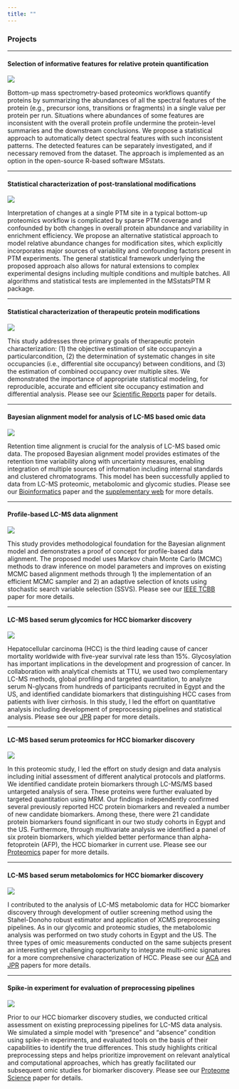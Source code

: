 ```yaml
---
title: ""
---
```


### Projects

---

#### Selection of informative features for relative protein quantification

<div class="row">
<div class="column-left">
![](images/uninf.png)
</div>
<div class="column-right">
Bottom-up mass spectrometry-based proteomics workflows quantify proteins by summarizing the abundances of all the spectral features of the protein (e.g., precursor ions, transitions or fragments) in a single value per protein per run. Situations where abundances of some features are inconsistent with the overall protein profile undermine the protein-level summaries and the downstream conclusions. We propose a statistical approach to automatically detect spectral features with such inconsistent patterns. The detected features can be separately investigated, and if necessary removed from the dataset. The approach is implemented as an option in the open-source R-based software MSstats.
</div>
</div>

---

#### Statistical characterization of post-translational modifications

<div class="row">
<div class="column-left">
![](images/ptm.png)
</div>
<div class="column-right">
Interpretation of changes at a single PTM site in a typical bottom-up proteomics workflow is complicated by sparse PTM coverage and confounded by both changes in overall protein abundance and variability in enrichment efficiency. We propose an alternative statistical approach to model relative abundance changes for modification sites, which explicitly incorporates major sources of variability and confounding factors present in PTM experiments. The general statistical framework underlying the proposed approach also allows for natural extensions to complex experimental designs including multiple conditions and multiple batches. All algorithms and statistical tests are implemented in the MSstatsPTM R package.
</div>
</div>

---

#### Statistical characterization of therapeutic protein modifications

<div class="row">
<div class="column-left">
![](images/siteocc.png)
</div>
<div class="column-right">
This study addresses three primary goals of therapeutic protein characterization: (1) the objective estimation of site occupancyin a particularcondition, (2) the determination of systematic changes in site occupancies (i.e., differential site occupancy) between conditions, and (3) the estimation of combined occupancy over multiple sites. We demonstrated the importance of appropriate statistical modeling, for reproducible, accurate and efficient site occupancy estimation and differential analysis. Please see our [Scientific Reports](https://www.ncbi.nlm.nih.gov/pubmed/28801661) paper for details.
</div>
</div>

---

#### Bayesian alignment model for analysis of LC-MS based omic data

<div class="row">
<div class="column-left">
![](images/bam.png)
</div>
<div class="column-right">
Retention time alignment is crucial for the analysis of LC-MS based omic data. The proposed Bayesian alignment model provides estimates of the retention time variability along with uncertainty measures, enabling integration of multiple sources of information including internal standards and clustered chromatograms. This model has been successfully applied to data from LC-MS proteomic, metabolomic and glycomic studies. Please see our [Bioinformatics](https://www.ncbi.nlm.nih.gov/pubmed/24013927) paper and the [supplementary web](http://omics.georgetown.edu/alignLCMS.html) for more details. 
</div>
</div>

---

#### Profile-based LC-MS data alignment 

<div class="row">
<div class="column-left">
![](images/dag.png)
</div>
<div class="column-right">
This study provides methodological foundation for the Bayesian alignment model and demonstrates a proof of concept for profile-based data alignment. The proposed model uses Markov chain Monte Carlo (MCMC) methods to draw inference on model parameters and improves on existing MCMC based alignment methods through 1) the implementation of an efficient MCMC sampler and 2) an adaptive selection of knots using stochastic search variable selection (SSVS). Please see our [IEEE TCBB](https://www.ncbi.nlm.nih.gov/pubmed/23929872) paper for more details.
</div>
</div>

---

#### LC-MS based serum glycomics for HCC biomarker discovery

<div class="row">
<div class="column-left">
![](images/glycan.png)
</div>
<div class="column-right">
Hepatocellular carcinoma (HCC) is the third leading cause of cancer mortality worldwide with five-year survival rate less than 15%. Glycosylation has important implications in the development and progression of cancer. In collaboration with analytical chemists at TTU, we used two complementary LC-MS methods, global profiling and targeted quantitation, to analyze serum N-glycans from hundreds of participants recruited in Egypt and the US, and identified candidate biomarkers that distinguishing HCC cases from patients with liver cirrhosis. In this study, I led the effort on quantitative analysis including development of preprocessing pipelines and statistical analysis. Please see our [JPR](https://www.ncbi.nlm.nih.gov/pubmed/25077556) paper for more details.
</div>
</div>

---

#### LC-MS based serum proteomics for HCC biomarker discovery

<div class="row">
<div class="column-left">
![](images/pmic.png)
</div>
<div class="column-right">
In this proteomic study, I led the effort on study design and data analysis including initial assessment of different analytical protocols and platforms. We identified candidate protein biomarkers through LC-MS/MS based untargeted analysis of sera. These proteins were further evaluated by targeted quantitation using MRM. Our findings independently confirmed several previously reported HCC protein biomarkers and revealed a number of new candidate biomarkers. Among these, there were 21 candidate protein biomarkers found significant in our two study cohorts in Egypt and the US. Furthermore, through multivariate analysis we identified a panel of six protein biomarkers, which yielded better performance than alpha-fetoprotein (AFP), the HCC biomarker in current use. Please see our [Proteomics](https://www.ncbi.nlm.nih.gov/pubmed/25778709) paper for more details.
</div>
</div>

---

#### LC-MS based serum metabolomics for HCC biomarker discovery

<div class="row">
<div class="column-left">
![](images/metabo.png)
</div>
<div class="column-right">
I contributed to the analysis of LC-MS metabolomic data for HCC biomarker discovery through development of outlier screening method using the Stahel-Donoho robust estimator and application of XCMS preprocessing pipelines. As in our glycomic and proteomic studies, the metabolomic analysis was performed on two study cohorts in Egypt and the US. The three types of omic measurements conducted on the same subjects present an interesting yet challenging opportunity to integrate multi-omic signatures for a more comprehensive characterization of HCC. Please see our [ACA](https://www.ncbi.nlm.nih.gov/pubmed/22882828) and [JPR](https://www.ncbi.nlm.nih.gov/pubmed/23078175) papers for more details. 
</div>
</div>

---

#### Spike-in experiment for evaluation of preprocessing pipelines

<div class="row">
<div class="column-left">
![](images/spike.png)
</div>
<div class="column-right">
Prior to our HCC biomarker discovery studies, we conducted critical assessment on existing preprocessing pipelines for LC-MS data analysis. We simulated a simple model with "presence" and "absence" condition using spike-in experiments, and evaluated tools on the basis of their capabilities to identify the true differences. This study highlights critical preprocessing steps and helps prioritize improvement on relevant analytical and computational approaches, which has greatly facilitated our subsequent omic studies for biomarker discovery. Please see our [Proteome Science](https://www.ncbi.nlm.nih.gov/pubmed/22369182) paper for details.
</div>
</div>
